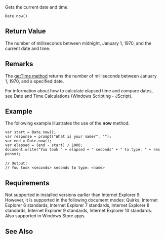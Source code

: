 Gets the current date and time.

 Date.now()

==Return Value==
The number of milliseconds between midnight, January 1, 1970, and the current date and time.


==Remarks==
The [[javascript/Date/getTime|getTime method]] returns the number of milliseconds between January 1, 1970, and a specified date.

For information about how to calculate elapsed time and compare dates, see Date and Time Calculations (Windows Scripting - JScript).


==Example==
The following example illustrates the use of the '''now''' method.

 var start = Date.now();
 var response = prompt("What is your name?", "");
 var end = Date.now();
 var elapsed = (end - start) / 1000;
 document.write("You took " + elapsed + " seconds" + " to type: " + response);
 
 // Output:
 // You took &lt;seconds&gt; seconds to type: &lt;name&gt;

==Requirements==
Not supported in installed versions earlier than Internet Explorer 9. However, it is supported in the following document modes: Quirks, Internet Explorer 6 standards, Internet Explorer 7 standards, Internet Explorer 8 standards, Internet Explorer 9 standards, Internet Explorer 10 standards. Also supported in Windows Store apps.


==See Also==

              

              

              

              
